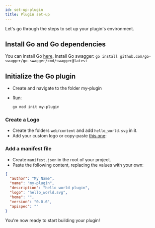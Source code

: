 ```yaml
---
id: set-up-plugin
title: Plugin set-up
---
```


Let's go through the steps to set up your plugin's environment.

## Install Go and Go dependencies

You can install Go [here](https://go.dev/doc/install).
Install Go swagger: `go install github.com/go-swagger/go-swagger/cmd/swagger@latest`


## Initialize the Go plugin

- Create and navigate to the folder my-plugin
- Run:

  ```bash
  go mod init my-plugin
  ```

### Create a Logo

- Create the folders `web/content` and add `hello_world.svg` in it.
- Add your custom logo or copy-paste [this one](https://github.com/massalabs/station-massa-hello-world/blob/main/web/content/hello_world.svg?short_path=1cd8e84):

### Add a manifest file

- Create `manifest.json` in the root of your project.
- Paste the following content, replacing the values with your own:

```json
{
  "author": "My Name",
  "name": "my-plugin",
  "description": "hello world plugin",
  "logo": "hello_world.svg",
  "home": "",
  "version": "0.0.6",
  "apispec": ""
}
```

You're now ready to start building your plugin!
